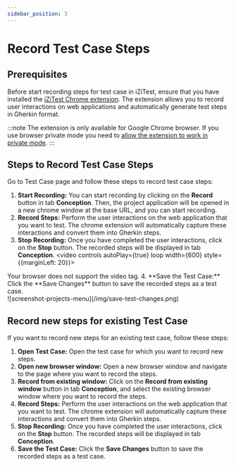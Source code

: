 ```yaml
---
sidebar_position: 3
---
```


# Record Test Case Steps
## Prerequisites

Before start recording steps for test case in iZiTest, ensure that you have installed the [iZiTest Chrome extension](https://chromewebstore.google.com/detail/izitest/jccdlahjcpgcoolknheeddgdpfgpniho). The extension allows you to record user interactions on web applications and automatically generate test steps in Gherkin format.

:::note
The extension is only available for Google Chrome browser. If you use browser private mode you need to [allow the extension to work in private mode](/docs/configuration/allow-extension-private-mode.md).
:::

## Steps to Record Test Case Steps
Go to Test Case page and follow these steps to record test case steps:
1. **Start Recording:** You can start recording by clicking on the **Record** button in tab **Conception**. Then, the project application will be opened in a new chrome window at the base URL, and you can start recording.
2. **Record Steps:** Perform the user interactions on the web application that you want to test. The chrome extension will automatically capture these interactions and convert them into Gherkin steps.
3. **Stop Recording:** Once you have completed the user interactions, click on the **Stop** button. The recorded steps will be displayed in tab **Conception**.
<video controls autoPlay={true} loop width={600} style={{marginLeft: 20}}>
  <source src={recordTestVideo} type="video/mp4" />
  Your browser does not support the video tag.
</video>
4. **Save the Test Case:** Click the **Save Changes** button to save the recorded steps as a test case.
<br/>![screenshot-projects-menu](/img/save-test-changes.png)

## Record new steps for existing Test Case
If you want to record new steps for an existing test case, follow these steps:
1. **Open Test Case:** Open the test case for which you want to record new steps.
2. **Open new browser window:** Open a new browser window and navigate to the page where you want to record the steps.
3. **Record from existing window:** Click on the **Record from existing window** button in tab **Conception**, and select the existing browser window where you want to record the steps.
4. **Record Steps:** Perform the user interactions on the web application that you want to test. The chrome extension will automatically capture these interactions and convert them into Gherkin steps.
5. **Stop Recording:** Once you have completed the user interactions, click on the **Stop** button. The recorded steps will be displayed in tab **Conception**.
6. **Save the Test Case:** Click the **Save Changes** button to save the recorded steps as a test case.